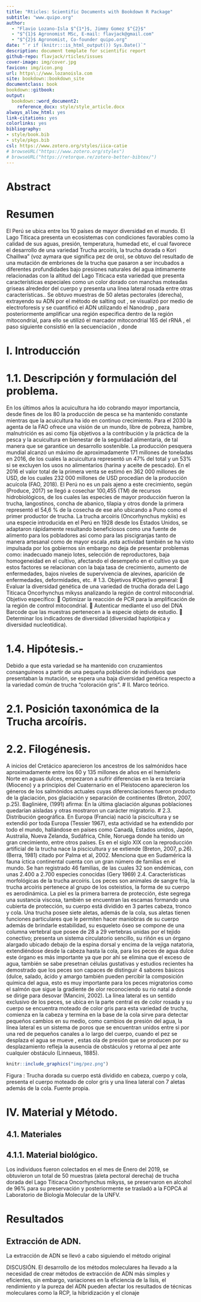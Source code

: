 ```yaml
---
title: "Rticles: Scientific Documents with Bookdown R Package"
subtitle: "www.quipo.org"
author:
  - "Flavio Lozano-Isla $^{1*}$, Jimmy Gomez $^{2}$"
  - "$^{1}$ Agronomist MSc, E-mail: flavjack@gmail.com"
  - "$^{2}$ Agronomist, Co-founder quipo.org"
date: "`r if (knitr:::is_html_output()) Sys.Date()`"
description: document template for scientific report
github-repo: flavjack/rticles/issues
cover-image: img/cover.jpg
favicon: img/icon.png
url: https\://www.lozanoisla.com
site: bookdown::bookdown_site
documentclass: book
bookdown::gitbook:
output:
  bookdown::word_document2:
    reference_docx: style/style_article.docx
always_allow_html: yes
link-citations: yes
colorlinks: yes
bibliography:  
- style/book.bib
- style/pkgs.bib
csl: https://www.zotero.org/styles/iica-catie
# browseURL("https://www.zotero.org/styles")
# browseURL("https://retorque.re/zotero-better-bibtex/")
---
```


# Abstract {-}

# Resumen
El Perú se ubica entre los 10 países de mayor diversidad en el mundo. El Lago Titicaca presenta un ecosistemas con condiciones favorables como la calidad de sus aguas, presión, temperatura, humedad etc, el cual  favorece el desarrollo de una variedad  Trucha arcoíris, la trucha dorada o Kori Chaillwa" (voz aymara que significa pez de oro), se obtuvo del resultado de una mutación de embriones de la trucha que pasaron a ser incubados a diferentes profundidades bajo presiones naturales del agua íntimamente relacionadas con la altitud del Lago Titicaca esta variedad que presenta características especiales como un color dorado con manchas moteadas griseas  alrededor del cuerpo y presenta una línea lateral rosada entre otras características..
Se obtuvo muestras de 50 aletas pectorales (derecha), extrayendo su ADN por el método de salting out , se visualizó por medio de electroforesis y se  cuantificó el ADN utilizando el Nanodrop , para posteriormente amplificar una región especifica dentro de la región mitocondrial, para ello se utilizó el marcador mitocondrial 16S del rRNA , el paso siguiente consistió en la secuenciación , donde 

# I. Introducción
# 1.1.	Descripción y formulación del problema.
En los últimos años la acuicultura ha ido cobrando mayor importancia, desde fines de los 80 la producción de pesca se ha mantenido constante mientras que la acuicultura ha ido en continuo crecimiento. Para el 2030 la agenta de la FAO ofrece una visión de un mundo, libre de pobreza, hambre, malnutrición es asi como fija objetivos a la contribución y la práctica de la pesca y la acuicultura en bienestar de la seguridad alimentaria, de tal manera que se garantice un desarrollo sostenible. La producción pesquera mundial alcanzó un máximo de aproximadamente 171 millones de toneladas en 2016, de los cuales la acuicultura representó un 47% del total y un 53% si se excluyen los usos no alimentarios (harina y aceite de pescado). En el 2016 el valor total de la primera venta se estimó en 362 000 millones de USD, de los cuales 232 000 millones de USD procedían de la producción acuícola (FAO, 2018). El Perú no es un país ajeno a este crecimiento, según (Produce, 2017) se llegó a cosechar 100,455 (TM) de recursos hidrobiológicos, de los cuales las especies de mayor producción fueron la trucha, langostinos, concha de abanico, tilapia y otros donde la primera representó el 54,6 % de la cosecha de ese año ubicando a Puno como el primer productor de trucha. 
La trucha arcoíris (Oncorhynchus mykiis) es una especie introducida en el Perú en 1928 desde los Estados Unidos, se adaptaron rápidamente resultando beneficiosos como una fuente de alimento para los pobladores asi como para las piscigranjas tanto de manera artesanal como de mayor escala ,esta actividad también se ha visto impulsada por los gobiernos sin embargo no deja de presentar problemas como: inadecuado manejo lotes, selección de reproductores, baja homogeneidad en el cultivo, afectando el desempeño en el cultivo ya que estos factores se relacionan con la baja tasa de crecimiento, aumento de enfermedades, bajos niveles de supervivencia de alevines, aparición de enfermedades, deformidades, etc.
# 1.3. Objetivos 
#Objetivo general:
	Evaluar la diversidad genética de una variedad de trucha dorada del Lago Titicaca Oncorhynchus mikyss analizando la región de control mitocondrial.
Objetivo específico:
	Optimizar la reacción de PCR para la amplificación de la región de control mitocondrial.
	Autenticar mediante el uso del DNA Barcode que las muestras pertenecen a la especie objeto de estudio.
	Determinar los indicadores de diversidad (diversidad haplotípica y diversidad nucleotídica).

# 1.4. Hipótesis.-
Debido a que esta variedad se ha mantenido con cruzamientos consanguíneos a partir de una pequeña población de individuos que presentaban la mutación, se espera una baja diversidad genética respecto a la variedad común de trucha “coloración gris”.
# II.	Marco teórico.

# 2.1. Posición taxonómica de la Trucha arcoíris.
# 2.2. Filogénesis.
A inicios del Cretácico aparecieron los ancestros de los salmónidos hace aproximadamente entre los 60 y 135 millones de años en el hemisferio Norte en aguas dulces, empezaron a sufrir diferencias en la era terciaria (Mioceno) y a principios del Cuaternario en el Pleistoceno aparecieron los géneros de los salmónidos actuales cuyas diferenciaciones fueron producto de la glaciación, pos glaciación y separación de continentes (Breton, 2007, p.25). Bagliniére, (1991) afirma: En la última glaciación algunas poblaciones quedarían aisladas y otras mostraron un carácter migratorio.
# 2.3. Distribución geográfica.
En Europa (Francia) nació la piscicultura y se extendió por toda Europa (Tessier 1967), esta actividad se ha extendido por todo el mundo, hallándose en países como Canadá, Estados unidos, Japón, Australia, Nueva Zelanda, Sudáfrica, Chile, Noruega donde ha tenido un gran crecimiento, entre otros países.
Es en el siglo XIX con la reproducción artificial de la trucha nace la piscicultura y se extiende (Breton, 2007, p.26).
 (Berra, 1981) citado por Palma et al, 2002. Menciona que en Sudamérica la fauna íctica continental cuenta con un gran número de familias en el mundo.
Se han registrado 46 familias, de las cuales 32 son endémicas, con unas 2.400 a 2.700 especies conocidas (Gery 1969)
2.4. Características morfológicas de la trucha arcoíris.
Los peces son animales de sangre fría, la trucha arcoíris pertenece al grupo de los osteistios, la forma de su cuerpo es aerodinámica. La piel es la primera barrera de protección, éste segrega una sustancia viscosa, también se encuentran las escamas formando una cubierta de protección, su cuerpo está dividido en 3 partes cabeza, tronco y cola. Una trucha posee siete aletas, además de la cola, sus aletas tienen funciones particulares que le permiten hacer maniobras de su cuerpo además de brindarle estabilidad, su esqueleto óseo se compone de una  columna vertebral que posee de 28 a 29 vertebras unidas por el tejido conectivo; presenta un sistema circulatorio sencillo, su  riñón es un órgano alargado ubicado debajo de la espina dorsal y encima de la vejiga natatoria, extendiéndose desde la cabeza hasta la cola, para los peces de agua dulce este órgano es más importante ya que por ahí se elimina que el exceso de agua, también se sabe presetnan células gustativas y estudios recientes  ha demostrado que los peces son capaces de distinguir 4 sabores básicos (dulce, salado, ácido y amargo también pueden percibir la composición química del agua, esto es muy importante para los peces migratorios como el salmón que sigue la gradiente de olor reconociendo su rio natal a donde se dirige para desovar (Mancini, 2002).
La línea lateral es un sentido exclusivo de los peces, se ubica en la parte central es de color  rosada y su cuerpo se encuentra moteado de color gris para esta variedad de trucha, comienza en la cabeza y termina en la base de la cola sirve para detectar pequeños cambios en su medio, como cambios de presión del agua,  la línea lateral es un sistema de poros que se encuentran unidos entre si  por una red de pequeños canales a lo largo del cuerpo, cuando el pez se desplaza el agua se mueve , estas ola de presión que se producen por su desplazamiento refleja la ausencia de obstáculos y retorna al pez ante cualquier obstáculo (Linnaeus, 1885).
```r
knitr::include_graphics("img/pez.png")
```

 
Figura   : Trucha dorada su cuerpo está dividido en cabeza, cuerpo y cola, presenta  el cuerpo moteado de color gris y una línea lateral con 7 aletas además de la cola. Fuente propia.

# IV. Material y Método.

## 4.1. Materiales 

## 4.1.1. Material biológico.
Los individuos fueron colectados en el mes de Enero del 2019, se obtuvieron un total de 50 muestras (aleta pectoral derecha) de trucha dorada del Lago Titicaca Oncorhynchus mikyss, se preservaron en alcohol de 96% para su preservación y posteriormente se trasladó a la FOPCA al Laboratorio de Biología Molecular de la UNFV.

# Resultados

## Extracción de ADN.

La extracción de ADN se llevó a cabo siguiendo el método original 

DISCUSIÓN.
El desarrollo de los métodos moleculares ha llevado a la necesidad de crear métodos de extracción de ADN más simples y eficientes, sin embargo, variaciones en la eficiencia de la lisis, el rendimiento y la pureza del ADN pueden afectar los resultados de técnicas moleculares como la RCP, la hibridización y el clonaje





